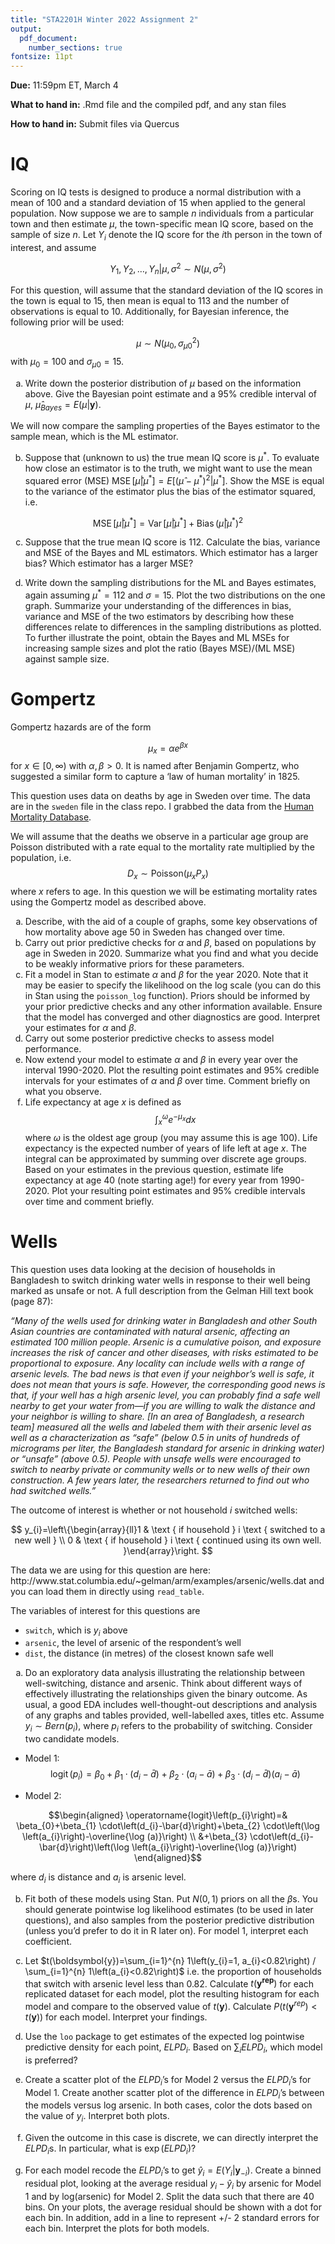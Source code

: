 ```yaml
---
title: "STA2201H Winter 2022 Assignment 2"
output: 
  pdf_document:
    number_sections: true
fontsize: 11pt
---
```


**Due:** 11:59pm ET, March 4 

**What to hand in:** .Rmd file and the compiled pdf, and any stan files

**How to hand in:** Submit files via Quercus


\newpage
# IQ 

Scoring on IQ tests is designed to produce a normal distribution with a mean of 100 and a standard deviation of 15 when applied to the general population. Now suppose we are to sample $n$ individuals from a particular town and then estimate $\mu$, the town-specific mean IQ score, based on the sample of size $n$.
Let $Y_i$ denote the IQ score for the $i$th person in the town of interest, and assume 

$$
Y_{1}, Y_{2}, \ldots, Y_{n} | \mu, \sigma^{2} \sim N\left(\mu, \sigma^{2}\right)
$$


For this question, will assume that the standard deviation of the IQ scores in the town is equal to 15, then mean is equal to 113 and the number of observations is equal to 10. Additionally, for Bayesian inference, the following prior will be used:

$$
\mu \sim N\left(\mu_{0}, \sigma_{\mu 0}^{2}\right)
$$
with $\mu_{0} = 100$ and $\sigma_{\mu 0} = 15$. 


a) Write down the posterior distribution of $\mu$ based on the information above. Give the Bayesian point estimate and a 95% credible interval of $\mu$, $\hat{\mu}_{Bayes} = E(\mu|\boldsymbol{y})$. 

We will now compare the sampling properties of the Bayes estimator to the sample mean, which is the ML estimator.  

b) Suppose that (unknown to us) the true mean IQ score is $\mu^*$. To evaluate how close an estimator is to the truth, we might want to use the mean squared error (MSE) $\operatorname{MSE}\left[\hat{\mu} | \mu^{*}\right]=E\left[\left(\hat{\mu}-\mu^{*}\right)^{2} | \mu^{*}\right]$. Show the MSE is equal to the variance of the estimator plus the bias of the estimator squared, i.e.

$$
\operatorname{MSE}\left[\hat{\mu} | \mu^{*}\right]= \operatorname{Var}\left[\hat{\mu} | \mu^{*}\right]+\operatorname{Bias}\left(\hat{\mu} | \mu^{*}\right)^{2}
$$

c) Suppose that the true mean IQ score is 112. Calculate the bias, variance and MSE of the Bayes and ML estimators. Which estimator has a larger bias? Which estimator has a larger MSE? 

d) Write down the sampling distributions for the ML and Bayes estimates, again assuming $\mu^* = 112$ and $\sigma = 15$. Plot the two distributions on the one graph. Summarize your understanding of the differences in bias, variance and MSE of the two estimators by describing how these differences relate to differences in the sampling distributions as plotted. To further illustrate the point, obtain the Bayes and ML MSEs for increasing sample sizes and plot the ratio (Bayes MSE)/(ML MSE) against sample size.  

\newpage

# Gompertz

Gompertz hazards are of the form

$$
\mu_x = \alpha e^{\beta x}
$$
for $x \in [0, \infty)$ with $\alpha, \beta>0$. It is named after Benjamin Gompertz, who suggested a similar form to capture a 'law of human mortality' in 1825. 

This question uses data on deaths by age in Sweden over time. The data are in the `sweden` file in the class repo. I grabbed the data from the [Human Mortality Database](https://mortality.org/). 

We will assume that the deaths we observe in a particular age group are Poisson distributed with a rate equal to the mortality rate multiplied by the population, i.e.
$$
D_x \sim \text{Poisson}(\mu_xP_x)
$$
where $x$ refers to age. In this question we will be estimating mortality rates using the Gompertz model as described above. 


a) Describe, with the aid of a couple of graphs, some key observations of how mortality above age 50 in Sweden has changed over time. 
b) Carry out prior predictive checks for $\alpha$ and $\beta$, based on populations by age in Sweden in 2020. Summarize what you find and what you decide to be weakly informative priors for these parameters.
c) Fit a model in Stan to estimate $\alpha$ and $\beta$ for the year 2020. Note that it may be easier to specify the likelihood on the log scale (you can do this in Stan using the `poisson_log` function). Priors should be informed by your prior predictive checks and any other information available. Ensure that the model has converged and other diagnostics are good. Interpret your estimates for $\alpha$ and $\beta$.
d) Carry out some posterior predictive checks to assess model performance.  
e) Now extend your model to estimate $\alpha$ and $\beta$ in every year over the interval 1990-2020. Plot the resulting point estimates and 95% credible intervals for your estimates of $\alpha$ and $\beta$ over time. Comment briefly on what you observe. 
f) Life expectancy at age $x$ is defined as 
$$
\int_x^{\omega} e^{-\mu_x}dx
$$
where $\omega$ is the oldest age group (you may assume this is age 100). Life expectancy is the expected number of years of life left at age $x$. The integral can be approximated by summing over discrete age groups. Based on your estimates in the previous question, estimate life expectancy at age 40 (note starting age!) for every year from 1990-2020. Plot your resulting point estimates and 95% credible intervals over time and comment briefly. 

\newpage

# Wells

This question uses data looking at the decision of households in Bangladesh to switch drinking water wells in response to their well being marked as unsafe or not. A full description from the Gelman Hill text book (page 87): 

*"Many of the wells used for drinking water in Bangladesh and other South Asian
countries are contaminated with natural arsenic, affecting an estimated 100 million
people. Arsenic is a cumulative poison, and exposure increases the risk of cancer
and other diseases, with risks estimated to be proportional to exposure.
Any locality can include wells with a range of arsenic levels. The bad news is that even if your neighbor’s well is safe, it does not
mean that yours is safe. However, the corresponding good news is that, if your well
has a high arsenic level, you can probably find a safe well nearby to get your water
from—if you are willing to walk the distance and your neighbor is willing to share. [In an area of Bangladesh, a research team] measured all the wells and labeled them with their arsenic level as well
as a characterization as “safe” (below 0.5 in units of hundreds of micrograms per
liter, the Bangladesh standard for arsenic in drinking water) or “unsafe” (above 0.5).
People with unsafe wells were encouraged to switch to nearby private or community
wells or to new wells of their own construction.
A few years later, the researchers returned to find out who had switched wells."*

The outcome of interest is whether or not household $i$ switched wells:

$$
y_{i}=\left\{\begin{array}{ll}1 & \text { if household } i \text { switched to a new well } \\ 0 & \text { if household } i \text { continued using its own well. }\end{array}\right.
$$

The data we are using for this question are here: http://www.stat.columbia.edu/~gelman/arm/examples/arsenic/wells.dat and you can load them in directly using `read_table`.

The variables of interest for this questions are 

- `switch`, which is $y_i$ above
- `arsenic`, the level of arsenic of the respondent's well
- `dist`, the distance (in metres) of the closest known safe well

a) Do an exploratory data analysis illustrating the relationship between well-switching, distance and arsenic. Think about different ways of effectively illustrating the relationships given the binary outcome. As usual, a good EDA includes well-thought-out descriptions and analysis of any graphs and tables provided, well-labelled axes, titles etc. 
\newpage
Assume $y_i \sim Bern(p_i)$, where $p_i$ refers to the probability of switching. Consider two candidate models.

- Model 1: $$\operatorname{logit}\left(p_{i}\right)=\beta_{0}+\beta_{1} \cdot\left(d_{i}-\bar{d}\right)+\beta_{2} \cdot\left(a_{i}-\bar{a}\right)+\beta_{3} \cdot\left(d_{i}-\bar{d}\right)\left(a_{i}-\bar{a}\right)$$

- Model 2: 

$$\begin{aligned} \operatorname{logit}\left(p_{i}\right)=& \beta_{0}+\beta_{1} \cdot\left(d_{i}-\bar{d}\right)+\beta_{2} \cdot\left(\log \left(a_{i}\right)-\overline{\log (a)}\right) \\ 
&+\beta_{3} \cdot\left(d_{i}-\bar{d}\right)\left(\log \left(a_{i}\right)-\overline{\log (a)}\right)
\end{aligned}$$

where $d_i$ is distance and $a_i$ is arsenic level. 



b) Fit both of these models using Stan. Put $N(0,1)$ priors on all the $\beta$s. You should generate pointwise log likelihood estimates (to be used in later questions), and also samples from the posterior predictive distribution (unless you'd prefer to do it in R later on). For model 1, interpret each coefficient. 

c) Let $t(\boldsymbol{y})=\sum_{i=1}^{n} 1\left(y_{i}=1, a_{i}<0.82\right) / \sum_{i=1}^{n} 1\left(a_{i}<0.82\right)$ i.e. the proportion of households that switch with arsenic level less than 0.82. Calculate $t(\boldsymbol{y^{rep}})$ for each replicated dataset for each model, plot the resulting histogram for each model and compare to the observed value of $t(\boldsymbol{y})$. Calculate $P\left(t\left(\boldsymbol{y}^{r e p}\right)<t(\boldsymbol{y})\right)$ for each model. Interpret your findings. 

d) Use the `loo` package to get estimates of the expected log pointwise predictive density for each point, $ELPD_i$. Based on $\sum_i ELPD_i$, which model is preferred?

e) Create a scatter plot of the $ELPD_i$'s for Model 2 versus the $ELPD_i$'s for Model 1. Create another scatter plot of the difference in $ELPD_i$'s between the models versus log arsenic. In both cases, color the dots based on the value of $y_i$. Interpret both plots. 

f) Given the outcome in this case is discrete, we can directly interpret the $ELPD_i$s. In particular, what is $\exp(ELPD_i)$? 

g) For each model recode the $ELPD_i$'s to get $\hat{y}_{i}=E\left(Y_{i} | \boldsymbol{y}_{-i}\right)$. Create a binned residual plot, looking at the average residual $y_i - \hat{y}_i$ by arsenic for Model 1 and by log(arsenic) for Model 2. Split the data such that there are 40 bins. On your plots, the average residual should be shown with a dot for each bin. In addition, add in a line to represent +/- 2 standard errors for each bin. Interpret the plots for both models. 



